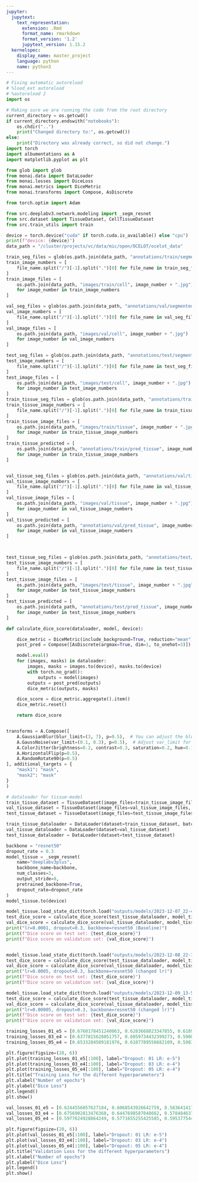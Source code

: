 ```yaml
---
jupyter:
  jupytext:
    text_representation:
      extension: .Rmd
      format_name: rmarkdown
      format_version: '1.2'
      jupytext_version: 1.15.2
  kernelspec:
    display_name: master_project
    language: python
    name: python3
---
```


```python
# Fixing automatic autoreload
# %load_ext autoreload
# %autoreload 2
import os 

# Making sure we are running the code from the root directory
current_directory = os.getcwd()
if current_directory.endswith("notebooks"):
    os.chdir("..")
    print("Changed directory to:", os.getcwd())
else:
    print("Directory was already correct, so did not change.")
import torch
import albumentations as A
import matplotlib.pyplot as plt

from glob import glob
from monai.data import DataLoader
from monai.losses import DiceLoss
from monai.metrics import DiceMetric
from monai.transforms import Compose, AsDiscrete

from torch.optim import Adam

from src.deeplabv3.network.modeling import _segm_resnet
from src.dataset import TissueDataset, CellTissueDataset
from src.train_utils import train
```

```python
device = torch.device("cuda" if torch.cuda.is_available() else "cpu")
print(f"device: {device}")
data_path = "/cluster/projects/vc/data/mic/open/OCELOT/ocelot_data"

train_seg_files = glob(os.path.join(data_path, "annotations/train/segmented_cell/*"))
train_image_numbers = [
    file_name.split("/")[-1].split(".")[0] for file_name in train_seg_files
]
train_image_files = [
    os.path.join(data_path, "images/train/cell", image_number + ".jpg")
    for image_number in train_image_numbers
]

val_seg_files = glob(os.path.join(data_path, "annotations/val/segmented_cell/*"))
val_image_numbers = [
    file_name.split("/")[-1].split(".")[0] for file_name in val_seg_files
]
val_image_files = [
    os.path.join(data_path, "images/val/cell", image_number + ".jpg")
    for image_number in val_image_numbers
]

test_seg_files = glob(os.path.join(data_path, "annotations/test/segmented_cell/*"))
test_image_numbers = [
    file_name.split("/")[-1].split(".")[0] for file_name in test_seg_files
]
test_image_files = [
    os.path.join(data_path, "images/test/cell", image_number + ".jpg")
    for image_number in test_image_numbers
]
train_tissue_seg_files = glob(os.path.join(data_path, "annotations/train/tissue/*"))
train_tissue_image_numbers = [
    file_name.split("/")[-1].split(".")[0] for file_name in train_tissue_seg_files
]
train_tissue_image_files = [
    os.path.join(data_path, "images/train/tissue", image_number + ".jpg")
    for image_number in train_tissue_image_numbers
]
train_tissue_predicted = [
    os.path.join(data_path, "annotations/train/pred_tissue", image_number + ".jpg")
    for image_number in train_tissue_image_numbers
]


val_tissue_seg_files = glob(os.path.join(data_path, "annotations/val/tissue/*"))
val_tissue_image_numbers = [
    file_name.split("/")[-1].split(".")[0] for file_name in val_tissue_seg_files
]
val_tissue_image_files = [
    os.path.join(data_path, "images/val/tissue", image_number + ".jpg")
    for image_number in val_tissue_image_numbers
]
val_tissue_predicted = [
    os.path.join(data_path, "annotations/val/pred_tissue", image_number + ".jpg")
    for image_number in val_tissue_image_numbers
]



test_tissue_seg_files = glob(os.path.join(data_path, "annotations/test/tissue/*"))
test_tissue_image_numbers = [
    file_name.split("/")[-1].split(".")[0] for file_name in test_tissue_seg_files
]
test_tissue_image_files = [
    os.path.join(data_path, "images/test/tissue", image_number + ".jpg")
    for image_number in test_tissue_image_numbers
]
test_tissue_predicted = [
    os.path.join(data_path, "annotations/test/pred_tissue", image_number + ".jpg")
    for image_number in test_tissue_image_numbers
]

def calculate_dice_score(dataloader, model, device): 

    dice_metric = DiceMetric(include_background=True, reduction="mean")
    post_pred = Compose([AsDiscrete(argmax=True, dim=1, to_onehot=3)])

    model.eval()
    for (images, masks) in dataloader: 
        images, masks = images.to(device), masks.to(device)
        with torch.no_grad(): 
            outputs = model(images)
        outputs = post_pred(outputs)
        dice_metric(outputs, masks)

    dice_score = dice_metric.aggregate().item()
    dice_metric.reset()

    return dice_score


transforms = A.Compose([
    A.GaussianBlur(blur_limit=(3, 7), p=0.5),  # You can adjust the blur limit
    A.GaussNoise(var_limit=(0.1, 0.3), p=0.5),  # Adjust var_limit for noise intensity
    A.ColorJitter(brightness=0.2, contrast=0.3, saturation=0.2, hue=0.1, p=1),
    A.HorizontalFlip(p=0.5),
    A.RandomRotate90(p=0.5)
], additional_targets = {
    "mask1": "mask", 
    "mask2": "mask"
}
)
```

```python

# dataloader for tissue-model
train_tissue_dataset = TissueDataset(image_files=train_tissue_image_files, seg_files=train_tissue_seg_files, transform=transforms)
val_tissue_dataset = TissueDataset(image_files=val_tissue_image_files, seg_files=val_tissue_seg_files)
test_tissue_dataset = TissueDataset(image_files=test_tissue_image_files, seg_files=test_tissue_seg_files)

train_tissue_dataloader = DataLoader(dataset=train_tissue_dataset, batch_size=2, drop_last=True)
val_tissue_dataloader = DataLoader(dataset=val_tissue_dataset)
test_tissue_dataloader = DataLoader(dataset=test_tissue_dataset)
```

```python
backbone = "resnet50"
dropout_rate = 0.3
model_tissue = _segm_resnet(
    name="deeplabv3plus",
    backbone_name=backbone,
    num_classes=3,
    output_stride=8,
    pretrained_backbone=True,
    dropout_rate=dropout_rate
)
model_tissue.to(device)

model_tissue.load_state_dict(torch.load("outputs/models/2023-12-07_22-49-54_deeplabv3plus_cell_only_lr-0.0001_dropout-0.3_backbone-resnet50_epochs-100.pth"))
test_dice_score = calculate_dice_score(test_tissue_dataloader, model_tissue, device)
val_dice_score = calculate_dice_score(val_tissue_dataloader, model_tissue, device)
print("lr=0.0001, dropout=0.3, backbone=resnet50 (Baseline)")
print(f"Dice score on test set: {test_dice_score}")
print(f"Dice score on validation set: {val_dice_score}")


model_tissue.load_state_dict(torch.load("outputs/models/2023-12-08_22-19-39_deeplabv3plus_tissue_branch_lr-1e-05_dropout-0.1_backbone-resnet50_epochs-100.pth"))
test_dice_score = calculate_dice_score(test_tissue_dataloader, model_tissue, device)
val_dice_score = calculate_dice_score(val_tissue_dataloader, model_tissue, device)
print("lr=0.0005, dropout=0.3, backbone=resnet50 (changed lr)")
print(f"Dice score on test set: {test_dice_score}")
print(f"Dice score on validation set: {val_dice_score}")

model_tissue.load_state_dict(torch.load("outputs/models/2023-12-09_13-56-10_deeplabv3plus_tissue_branch_lr-0.0001_dropout-0.5_backbone-resnet50_epochs-100.pth"))
test_dice_score = calculate_dice_score(test_tissue_dataloader, model_tissue, device)
val_dice_score = calculate_dice_score(val_tissue_dataloader, model_tissue, device)
print("lr=0.00005, dropout=0.3, backbone=resnet50 (changed lr)")
print(f"Dice score on test set: {test_dice_score}")
print(f"Dice score on validation set: {val_dice_score}")
```

```python
training_losses_01_e5 = [0.6760178451240063, 0.6283668023347855, 0.6189012670516968, 0.6056847624480725, 0.5988180582225323, 0.5894803062081337, 0.5889860284328461, 0.5852472296357155, 0.5754608425498009, 0.5733441370725632, 0.5669056445360183, 0.5679075828194619, 0.5644334869086742, 0.5599455334246158, 0.5581196920573711, 0.5626593473553657, 0.5567940774559975, 0.5498311734199524, 0.5429686622321606, 0.5468052105605602, 0.5433215552568436, 0.5429336677491665, 0.5432416704297066, 0.5382907401025295, 0.5349717877805233, 0.534958818256855, 0.5346143671870232, 0.5293791945278644, 0.5247422239184379, 0.5262467519938946, 0.523743993639946, 0.5212730453908443, 0.5284235242009163, 0.5218965509533882, 0.5182860699295998, 0.5149880431592464, 0.5160851773619651, 0.5138096189498902, 0.5099452608823776, 0.5120469097793102, 0.5122914385795593, 0.503730402737856, 0.5101686152815819, 0.5027919359505176, 0.4988692307472229, 0.5013318420946598, 0.5012523183971643, 0.4976007981598377, 0.4994832041859627, 0.4896462225168943, 0.4958011893928051, 0.4942212633788586, 0.4954705898463726, 0.4979757995903492, 0.4924667826294899, 0.4846217975020409, 0.4936311114579439, 0.48434083715081216, 0.4846542318165302, 0.48247533150017263, 0.48261797726154326, 0.48782682470977307, 0.4809047397226095, 0.48206855557858946, 0.4811512811481953, 0.48181213609874246, 0.480568528175354, 0.4736129146814346, 0.47797522753477095, 0.477864408493042, 0.4759064969420433, 0.47800201296806333, 0.4785067146271467, 0.4767740681767464, 0.46719554051756856, 0.4640746007859707, 0.46968367740511896, 0.46644951701164244, 0.4661111431568861, 0.463744380325079, 0.4675267045199871, 0.4639004284888506, 0.45929656326770785, 0.4600951910763979, 0.4573476668447256, 0.45803395271301267, 0.4596943213045597, 0.4598559562116861, 0.45568885989487173, 0.4603027317672968, 0.4521827052533627, 0.4539269534498453, 0.4544250251352787, 0.4531278321146965, 0.45195868879556655, 0.45218412674963476, 0.4463946535438299, 0.45048472471535206, 0.4493952213972807, 0.4429223261028528, 0.44327609352767466, 0.44706981055438516, 0.44250812388956545, 0.4450576370954514, 0.4404706683754921, 0.44335350915789606, 0.4379950001090765, 0.4388030954450369, 0.43949663050472737, 0.4453110512346029, 0.44211589694023135, 0.4345696340501308, 0.43635180689394476, 0.43380490750074385, 0.4364210842549801, 0.4315920700132847, 0.43095513589680196, 0.4343961954861879, 0.4320741707831621, 0.43156116977334025, 0.4302061618864536, 0.42619125977158545, 0.42819126456975937, 0.43091967560350897, 0.42736244671046736, 0.43276346802711485, 0.42662077985703944, 0.4269057808071375, 0.42469360619783403, 0.421780329272151, 0.4259609819948673, 0.42286244690418245, 0.4211556640267372, 0.4188082570582628, 0.4214020937681198, 0.42150381945073606, 0.42103091441094875, 0.42346545033156874, 0.4206902128458023, 0.41912030838429926, 0.41777819372713565, 0.4200278735905886, 0.4170443057268858, 0.416195427775383, 0.4162632369250059, 0.42007380329072475, 0.4144430811703205, 0.41456301264464857, 0.41365242049098017, 0.4098920428007841, 0.41064439944922926, 0.41333047606050966, 0.4131052170693874, 0.40651904568076136, 0.4105176051706076, 0.4076971685141325, 0.4082929078489542, 0.40735443904995916, 0.40891775108873846, 0.4120578733831644, 0.40462806992232797, 0.4047673360258341, 0.4036571519076824, 0.40751058541238305, 0.40646923303604127, 0.40407378785312176, 0.40432945907115936, 0.40053551822900774, 0.4054542544484139, 0.40735264025628565, 0.3987497514486313, 0.4030453479290009, 0.4010337220132351, 0.4024202033132315, 0.4054672732949257, 0.4049015253782272, 0.40216673880815507, 0.4016965028643608, 0.39920970059931277, 0.3965177556872368, 0.3993443933874369, 0.3965770542621613, 0.39684692561626433, 0.39667854182422163, 0.39373133040964603, 0.39701855957508086, 0.3942671808600426, 0.3910766465216875, 0.3949131850153208, 0.3959275697171688, 0.39606350563466547, 0.39190308935940266, 0.39185296326875685, 0.38950066491961477, 0.3896936234086752, 0.3881589944660664, 0.38804771631956103, 0.3927041612565517, 0.3892855293303728, 0.3920840292423964, 0.3926057770103216, 0.3888204777240753, 0.3930870693922043, 0.38659932896494864, 0.38544076032936575, 0.3889122546464205, 0.3846548317372799, 0.39133773345500233, 0.38505752123892306, 0.38624959453940394, 0.3917762690782547, 0.38537910625338556, 0.3852053686231375, 0.38347756542265415, 0.3837549510598183, 0.38494287136942146, 0.38644103981554506, 0.3809550625085831, 0.38092911913990973, 0.3864098920673132, 0.38487601578235625, 0.38556373573839664, 0.38235287815332414, 0.3825975998491049, 0.38093394711613654, 0.38030407853424547, 0.3832602445781231, 0.38099320642650125, 0.3772708899527788, 0.3800229436904192, 0.37914230838418006, 0.37635059133172033, 0.37528641857206824, 0.3795157435536385, 0.3767896796017885, 0.37855854593217375, 0.37208116695284843, 0.3740115124732256, 0.37630096659064294, 0.3785699825361371, 0.3722706422954798, 0.3755905408412218, 0.3801930178701878, 0.3769207614660263, 0.37615900628268717, 0.3714590096846223, 0.3703236036002636, 0.3698807402327657, 0.3701217220723629, 0.36882312305271625, 0.3725447418540716, 0.37157544583082197, 0.36834049224853516, 0.3705364073067903, 0.3715913374722004, 0.3677611146122217, 0.3707184560596943, 0.3709777706861496, 0.3698690494894981, 0.37038573414087295, 0.3693812830001116, 0.37200513780117034, 0.3668948321789503, 0.3712270656600595, 0.3655724070221186, 0.3658788716048002, 0.36933613657951353, 0.36767830736935136, 0.36268393486738204, 0.3655410803854465, 0.3620913379266858, 0.36914046175777915, 0.3671708256751299, 0.3648065435141325, 0.36008495796471834, 0.3655753517895937, 0.3656556211784482, 0.3638717646151781, 0.3620382358878851, 0.3636048141866922, 0.3606983757391572, 0.36150302611291407, 0.35911358922719955, 0.367096503674984, 0.3616193337738514, 0.3630022720992565, 0.35861676938831805, 0.35747863702476024, 0.3607505879551172, 0.3633171758055687, 0.36089465126395226, 0.3652922338247299, 0.35727896109223367, 0.35885349549353124, 0.359466852247715, 0.35832229871302845, 0.3576656820997596, 0.35890561655163766, 0.36213452711701394, 0.3555854331701994]
training_losses_03_e4 = [0.6377815628051757, 0.6059734432399273, 0.590821613818407, 0.5712891797721386, 0.5712862102687359, 0.5654898694157601, 0.565285691767931, 0.563297304213047, 0.553656240850687, 0.5508803363144398, 0.5523784719407558, 0.5466656649112701, 0.544693968296051, 0.5420596651732922, 0.5440559732913971, 0.544414628893137, 0.536523692458868, 0.5317785897105932, 0.5348353417217732, 0.5263301396369934, 0.5271237802505493, 0.5266878898441791, 0.5305304397642613, 0.5195005333423615, 0.5241142293065786, 0.5331965786218643, 0.5153780496120453, 0.5193031169474125, 0.5184791991114617, 0.5155639296770096, 0.5096967269480228, 0.5184535540640354, 0.5092710943520069, 0.5106850631535054, 0.5147987473011016, 0.502492643892765, 0.502475102469325, 0.505776246637106, 0.5099077728390694, 0.4991920728236437, 0.5130861069262028, 0.5040742922574282, 0.501481217443943, 0.4967557418346405, 0.5007512950897217, 0.4890888991206884, 0.4999270425736904, 0.4972155563533306, 0.49535338655114175, 0.4981259298324585, 0.4916591188311577, 0.49952440448105334, 0.4927095017582178, 0.4895165640860796, 0.5002042967826128, 0.4946031378209591, 0.49366553671658037, 0.49171479992568495, 0.49091118179261684, 0.49453128799796103, 0.4922934745252132, 0.4855763327330351, 0.4972301494330168, 0.4893512385338545, 0.48536124639213085, 0.4898102250695229, 0.5204466248303652, 0.4906792064756155, 0.4837149415910244, 0.4790689507126808, 0.4821527437865734, 0.48662997588515283, 0.48564422748982905, 0.4776880444586277, 0.4841087339818478, 0.4877268972247839, 0.4846574659645557, 0.4815856602787971, 0.5012881903350354, 0.48911954239010813, 0.4863907770067453, 0.4758448687940836, 0.4727740943431854, 0.47661700904369353, 0.47588325902819634, 0.49999722369015215, 0.4777309760451317, 0.4738358999043703, 0.4694503654539585, 0.46841491959989073, 0.4743210136890411, 0.4712062932550907, 0.4869456046074629, 0.4768123444914818, 0.4674240829050541, 0.4626352223008871, 0.4644208028912544, 0.47369625508785246, 0.48407292149960995, 0.4667682637274265, 0.48174102425575255, 0.4663602022081614, 0.45830663964152335, 0.46022829741239546, 0.4577199594676495, 0.4890021587908268, 0.48227440409362315, 0.4566120444238186, 0.462772209495306, 0.45648628011345865, 0.45896361574530603, 0.46128088630735875, 0.48924243047833443, 0.4605031944811344, 0.46398802429437636, 0.45681733570992944, 0.4623651577532291, 0.4564772615581751, 0.46063005343079566, 0.4579595246911049, 0.457303713709116, 0.4589031147956848, 0.45208398550748824, 0.4589352695643902, 0.455834823846817, 0.4582113669067621, 0.4660412539541721, 0.4519029694795609, 0.44859266459941866, 0.45302178293466566, 0.4574365516752005, 0.4656405449658632, 0.46336465403437616, 0.45308669328689577, 0.4566919633001089, 0.44667860850691793, 0.4598775514960289, 0.444922082349658, 0.45218870997428895, 0.4477448383718729, 0.4460842790454626, 0.4488857600092888, 0.44475452065467835, 0.45035070419311524, 0.44726663500070574, 0.4451882902532816, 0.44113002605736257, 0.4472432482987642, 0.4370318948477507, 0.4343709796667099, 0.4375425408780575, 0.4711594747006893, 0.47554585583508013, 0.45762021109461787, 0.45836350798606873, 0.4564807651937008, 0.45362245179712773, 0.4510880170762539, 0.4597684272378683, 0.45416865050792693, 0.4560093470662832, 0.4510184449702501, 0.44799619674682617, 0.4506046833097935, 0.4389206253737211, 0.4359822018444538, 0.43806075543165207, 0.44403731875121594, 0.45282613500952723, 0.4369612926244736, 0.45598123252391815, 0.4472072067856789, 0.42943765558302405, 0.42458994016051294, 0.4312879889458418, 0.43254250831902025, 0.4382817866653204, 0.4628045567125082, 0.5018086359277367, 0.4981046371161938, 0.5684782381355763, 0.5133485133945942, 0.5316275380551815, 0.5170635338872671, 0.4914216161519289, 0.4756293100491166, 0.4901875049620867, 0.4601170665025711, 0.45685355946421624, 0.4956151109933853, 0.4792950823158026, 0.47302985161542893, 0.45513567466288807, 0.472862488143146, 0.4639650437235832, 0.44687065087258815, 0.4896829080581665, 0.47778374902904036, 0.4566824364289641, 0.44020837277173996, 0.4299636426195502, 0.44303503666073085, 0.4799391891434789, 0.5364043817669153, 0.49201217357069255, 0.4604913033545017, 0.4946860785037279, 0.4583289762958884, 0.4390909633040428, 0.4453952471911907, 0.466344228759408, 0.5723239415884018, 0.5686424069479108, 0.5841795209050179, 0.5682730854302644, 0.5343514594435692, 0.5114027810096741, 0.4861444701999426, 0.47973911963403226, 0.47359894089400767, 0.45603138230741025, 0.49194451458752153, 0.46178891804069283, 0.4585450867563486, 0.42387934602797034, 0.45617425840348, 0.5194702396169305, 0.47097007650882006, 0.4605268250033259, 0.4420962827652693, 0.49203965947031975, 0.4521082966774702, 0.42925920311361554, 0.4447686482965946, 0.46328412659466267, 0.4823494533449411, 0.4578806775435805, 0.5105443441867829, 0.44794262006878854, 0.43863685585558415, 0.47803151302039626, 0.5590668387711049, 0.5596745593473316, 0.5466940335184336, 0.5369085131958127, 0.524919743090868, 0.4966980609670281, 0.4902417477965355, 0.47161789298057555, 0.4575433617830276, 0.4577233768999577, 0.523239947669208, 0.4800522403046489, 0.5065815112367272, 0.5455203757062554, 0.4975975930690765, 0.46850264087319377, 0.4734596624225378, 0.45230991318821906, 0.4840252172574401, 0.4575458180904388, 0.4671538146585226, 0.44754450883716346, 0.43294791944324973, 0.4433683126419783, 0.45786334715783594, 0.43300708681344985, 0.4323624530434608, 0.4205475926399231, 0.44029337625950576, 0.4333029257133603, 0.5088842822983861, 0.4649844725430012, 0.4697112184762955, 0.45822789646685125, 0.4275662387162447, 0.4354124150425196, 0.4584627451747656, 0.496833098679781, 0.4570057071745396, 0.45537380397319793, 0.43207717310637234, 0.49333218462765216, 0.4929084214568138, 0.4574182102829218, 0.47364044781774284, 0.48320292714983226, 0.5742028927057982, 0.5523052585870027, 0.520981904938817, 0.47635960578918457, 0.4979624949395657, 0.4965540799126029, 0.4679086600244045, 0.5255564369261265, 0.5288546577468515, 0.5630260391533375, 0.5541914678364992, 0.5445256062597036, 0.5366250418871641]
training_losses_05_e4 = [0.6533284509181976, 0.6107789556682109, 0.5983250005543232, 0.587052844017744, 0.5814013662934303, 0.5723004989326, 0.5763407631218433, 0.5733415161073208, 0.5643847233057022, 0.5633981041610241, 0.5571352070569993, 0.5570451828837395, 0.560302102714777, 0.5571731662750244, 0.5529105231165886, 0.5480043116211891, 0.5478477357327938, 0.5450358779728413, 0.539754729270935, 0.54738603875041, 0.5394885279238224, 0.5366729421913624, 0.5338123093545437, 0.5477326491475105, 0.5271148823201657, 0.527990717291832, 0.5256101086735725, 0.5334628643095494, 0.5264496989548206, 0.5203805390000343, 0.5306262376904488, 0.5249956068396568, 0.5214411763846875, 0.5247334323078394, 0.5217962907999754, 0.5168427859991789, 0.5046518974006176, 0.5183774910122156, 0.5080645595490932, 0.5143847344070673, 0.5160705065727234, 0.5081856228411198, 0.5208098754286766, 0.5174749591201544, 0.5129893745481968, 0.5107467602193355, 0.5187401503324509, 0.5055638844519854, 0.5045673821866512, 0.5070112942159176, 0.5144325292110443, 0.4999060595780611, 0.5110806592553854, 0.5016362275928259, 0.5021925891935826, 0.5007676193863153, 0.5036693467199802, 0.5017408800125122, 0.5068646934628487, 0.5012179841846227, 0.509585408270359, 0.4951365856826305, 0.4980676257610321, 0.49193301424384117, 0.4925361534953117, 0.5114632192254066, 0.5060778574645519, 0.4938987404108047, 0.5066115505248309, 0.5001183652877808, 0.49559985995292666, 0.48814248487353323, 0.48894992731511594, 0.489824166893959, 0.4877505496889353, 0.4943033031374216, 0.4806549758464098, 0.4829236775636673, 0.4865170009434223, 0.48431423790752887, 0.49897076837718485, 0.4927697066962719, 0.4991640555858612, 0.49350399650633336, 0.48456523261964324, 0.4906422944366932, 0.48055190704762935, 0.4922700433433056, 0.48087099350988866, 0.4789573273807764, 0.48585671581327916, 0.487334490865469, 0.496955236941576, 0.48303329914808274, 0.48756315670907496, 0.48408065393567085, 0.48103328347206115, 0.4750734702497721, 0.4833320944011211, 0.48220333650708197, 0.47569800809025764, 0.49214099258184435, 0.4795524401217699, 0.4812269984185696, 0.47670592680573465, 0.4754019956290722, 0.4780159068107605, 0.4737160028517246, 0.46982575453817843, 0.47969167307019234, 0.49175479002296923, 0.4823537730425596, 0.47876307010650637, 0.47542561881244183, 0.4784137148410082, 0.4735044613480568, 0.48696004047989844, 0.4748636135458946, 0.4737693653255701, 0.473209994956851, 0.4664189191162586, 0.46409889571368695, 0.46494069069623944, 0.47362754538655283, 0.47173741288483145, 0.4637825168669224, 0.465793589502573, 0.46733760327100754, 0.4638973194360733, 0.4659607424587011, 0.4625399924814701, 0.4669642543047667, 0.46444686748087405, 0.46271333664655684, 0.4657075674831867, 0.4776114442944527, 0.47540762327611447, 0.46432208083570004, 0.45735677249729634, 0.4541984904557467, 0.4623390534520149, 0.4672757039219141, 0.4557393793016672, 0.4566070703417063, 0.45072941586375237, 0.45894741274416445, 0.4611425144970417, 0.4731499388813972, 0.4713783143460751, 0.4653513895720243, 0.4630346379429102, 0.4686661113798618, 0.46760082960128785, 0.45731890715658663, 0.4715490463376045, 0.4680357578396797, 0.45796477630734445, 0.4508568187057972, 0.4515632738918066, 0.4654892391711474, 0.45759457141160964, 0.4524922359734774, 0.45443109177052976, 0.4463064617663622, 0.4444242064654827, 0.4478015860915184, 0.4511886668205261, 0.4502785383164883, 0.449346669614315, 0.45221192456781867, 0.45556355960667133, 0.45691175691783426, 0.4438472856581211, 0.45059146113693715, 0.45278302557766437, 0.44309232085943223, 0.4379144664853811, 0.46106124244630337, 0.4519511199742556, 0.4495412157475948]

plt.figure(figsize=(20, 6))
plt.plot(training_losses_01_e5[:100], label="Dropout: 01 LR: e-5")
plt.plot(training_losses_03_e4[:100], label="Dropout: 03 LR: e-4")
plt.plot(training_losses_05_e4[:100], label="Dropout: 05 LR: e-4")
plt.title("Training Loss for the different hyperparameters")
plt.xlabel("Number of epochs")
plt.ylabel("Dice Loss")
plt.legend()
plt.show()
```

```python
val_losses_01_e5 = [0.6244556057627184, 0.6068543926642759, 0.5836414179227648, 0.578305623392119, 0.574001145406361, 0.5774814129745873, 0.5570091772688567, 0.5653928839159708, 0.5553600301925283, 0.6053782518762741, 0.5715386119202106, 0.5856596598007383, 0.5603360112783683, 0.5654478241709897, 0.5541492770188046, 0.5293215407724798, 0.5311742435841664, 0.532211706259825, 0.5288212706137748, 0.5434330958519539, 0.5336875647959047, 0.539018380924733, 0.5466139595003894, 0.5482473168929998, 0.5414841596009957, 0.5389758710661073, 0.5333166916440003, 0.5327825968282937, 0.5420707279313219, 0.5496890921227253, 0.5468578896600834, 0.5431916661506152, 0.5558491018566772, 0.5223662237616351, 0.5501358964799965, 0.5306240185333865, 0.5377021813697188, 0.5620619041206193, 0.5282722342840946, 0.5475936738679009, 0.5331507644949168, 0.5615825931521228, 0.5350360397222268, 0.5495010355528254, 0.535374885601719, 0.5402758864373186, 0.5543221561578069, 0.5771770689391742, 0.5447853661149088, 0.5434787832472446, 0.5856820377555206, 0.5463606128944968, 0.5597499240271366, 0.5637402845560199, 0.5241179933948238, 0.5275556304811562, 0.5384256653759601, 0.5595673269381488, 0.5332390309250268, 0.5661697159283352, 0.5798506139621248, 0.5658703178819948, 0.552201085064533, 0.5817285447660154, 0.5803612563079291, 0.6058828287968671, 0.5833925638538208, 0.60335482145748, 0.5814266726918464, 0.572388949511695, 0.5788875396234275, 0.5946822047886187, 0.6171240495504254, 0.5947765686216145, 0.5779010673073957, 0.5995470975002233, 0.599196190164037, 0.5679141770314126, 0.607246259812021, 0.5509415708319114, 0.5804716522676231, 0.6109614063353435, 0.571700506184223, 0.5890013917084158, 0.6028810907019316, 0.619321756010508, 0.6031911564569403, 0.6204928507770064, 0.5978120153185225, 0.5876486839821738, 0.6207669418658653, 0.6071919117965837, 0.5993977469684434, 0.6090380729985063, 0.6253451508109586, 0.5895560638312876, 0.6080493875881181, 0.5824666903184278, 0.5972056515025397, 0.5780795667945904, 0.57181809276995, 0.6217459098701059, 0.5986530362036977, 0.5554723976737391, 0.5905991830747493, 0.5912474428650236, 0.6016366457852134, 0.6049039221375528, 0.6094511655995446, 0.5997727147854157, 0.5659591009582046, 0.5651850785217146, 0.6060574942261633, 0.594832526941369, 0.5974403882983828, 0.5720995128372289, 0.6055036919177884, 0.5614880160258634, 0.6115396473094494, 0.6155472293387364, 0.6010559585190167, 0.6146966177616676, 0.6068375489137469, 0.6096917292932524, 0.6358873176313665, 0.6005944942470884, 0.6034697814144357, 0.6248788167960453, 0.6361225807899524, 0.6005496713366821, 0.6161076222022954, 0.6130588217808383, 0.6199545892920807, 0.6025726309005361, 0.5955086500540266, 0.5933389711554033, 0.5951087403036383, 0.5986786590222894, 0.5666915638385898, 0.566533559865325, 0.5880188201248211, 0.5957497743359448, 0.5772432745808233, 0.600278080379876, 0.598058203928662, 0.6066851409247321, 0.6300064327507994, 0.6094717774948064, 0.5803119751223682, 0.6185155713210141, 0.6102335875867492, 0.6208151317860958, 0.5973182438063795, 0.6186987374820848, 0.6113723219902574, 0.6292862955236087, 0.6069205985642481, 0.61778466985391, 0.5915997586328617, 0.5912680158214848, 0.6136958836203944, 0.5901877612528139, 0.6093091429585088, 0.6061998963573553, 0.591072333555152, 0.6196955383694085, 0.6162960503223168, 0.6247392266336149, 0.623413613134057, 0.6280971160770332, 0.6435235887765884, 0.6022234428538024, 0.6070670844429601, 0.5895858428774089, 0.6215176177720954, 0.6056329664522714, 0.612533696158959, 0.6187673653781849, 0.5942484395999978, 0.6284226364027845, 0.6130587904557695, 0.639423941608763, 0.6452841058264683, 0.6532735380813153, 0.6160226438167321, 0.6216698357441129, 0.6305188426788706, 0.6101577149255433, 0.6209599804269136, 0.6119323168357793, 0.6226474664507121, 0.6261174338359903, 0.661318222754193, 0.6288469818821789, 0.6178254367661302, 0.6335285609438471, 0.6801976894375181, 0.6504761175300083, 0.6546624433385194, 0.6389694057241844, 0.6235136731262625, 0.6231259494802378, 0.6327320180670188, 0.6264802182677889, 0.6228264891100626, 0.6313904852327639, 0.5985393027101991, 0.6610489854568711, 0.6602889667027187, 0.6447741002061941, 0.6272193822112396, 0.6424184522054491, 0.6646083621648107, 0.6636686461032743, 0.6579224464014499, 0.6478829744414691, 0.6543841440312184, 0.6421096372778399, 0.6473481619227541, 0.644784094860954, 0.6350058728325976, 0.6192762580883764, 0.641334646592175, 0.6565081190018758, 0.6293256704824685, 0.6840014077016037, 0.6533851662691492, 0.6516758055582533, 0.6367086504932737, 0.6148596270748611, 0.6320591079492639, 0.632389672916301, 0.6230556397107396, 0.6382430851677038, 0.6596680020328856, 0.6456712171109054, 0.6507371561805697, 0.623650440769474, 0.6479321646429327, 0.6515817096198562, 0.6556209800017141, 0.6166788870400756, 0.6472057270525146, 0.6328647132337528, 0.6225067967341629, 0.6373488696387214, 0.6223078368734705, 0.6253658489589273, 0.6502868362913167, 0.6431251552200665, 0.6173194653361384, 0.6540969765751902, 0.6529228934551564, 0.6624235252684357, 0.6224618158201232, 0.6229130809542036, 0.6286953450557312, 0.6149921052864868, 0.632713118520477, 0.6173923564530963, 0.6218166820472106, 0.606447197769943, 0.6111651528492315, 0.6412309639862854, 0.6354130366749137, 0.6323037230185349, 0.6155955725918604, 0.6377525944126784, 0.6095452901846083, 0.6265355781482084, 0.6237869089754828, 0.6090853000082395, 0.6278835695753567, 0.643819215687087, 0.6515691373270737, 0.6360713464282725, 0.6158879071548004, 0.6230736827328257, 0.6281943505045271, 0.6419019528331548, 0.6141437566669209, 0.6110342924829817, 0.6178026062293644, 0.6141965362059809, 0.6137233933495072, 0.656990912137893, 0.6156815463850397, 0.6243536181197278, 0.646428702562286, 0.6412770669145959, 0.6318333540519658, 0.6229752243072743, 0.6665298987341871, 0.6652956856584625, 0.6389245400341214, 0.6470611541738893, 0.6423324753333183, 0.6378775122609451, 0.6596223327134104, 0.6343806608695618]
val_losses_03_e4 = [0.6756902813476368, 0.6447698587048662, 0.5784846375675967, 0.5593729689173454, 0.6238896796738145, 0.5521230777032184, 0.5721430643631594, 0.5651514591091741, 0.577448274206071, 0.5514343342859379, 0.618131708054647, 0.6360507671632906, 0.5925329078505509, 0.6130207964103588, 0.535706770354814, 0.5813626263045917, 0.5539108154765011, 0.5456066102224545, 0.5672188673141229, 0.5156495747339986, 0.5658513112877407, 0.6062531610474969, 0.5621194071578284, 0.563272840567749, 0.5533110567905607, 0.5471697233236619, 0.5272094859694042, 0.5401285399485679, 0.553138024180475, 0.5278362594816807, 0.538744232515349, 0.5305637319157593, 0.5432638967559286, 0.5451707887823565, 0.5353627442008387, 0.5291802067391194, 0.5216470331388668, 0.532170845753085, 0.5397122712248433, 0.5380478034706881, 0.5285928628958054, 0.5574221618636681, 0.5206251490290148, 0.544372010187511, 0.546507761317448, 0.5337148718807819, 0.5552859236724186, 0.5298582897351606, 0.5463962213401377, 0.5592176839165444, 0.5717737713869471, 0.5859370967985069, 0.563552257353372, 0.572380937255212, 0.5903504667055868, 0.5626266717258162, 0.5553192816076488, 0.5358396521667494, 0.5687058632173677, 0.6057831927807662, 0.559937164840037, 0.5557683370191685, 0.5766001952825671, 0.554670561621659, 0.5369631688307671, 0.6370895968301453, 0.6704295782277184, 0.5434727884122055, 0.5609006221494536, 0.5426577578713424, 0.5816096087006757, 0.5613352171260945, 0.5439551187692767, 0.5628716322409846, 0.6006439331456692, 0.5843324824406283, 0.5392818697830186, 0.5745754789044387, 0.5449128940592717, 0.5663226170696481, 0.5298285097101308, 0.5368276283036183, 0.5465853667824808, 0.5525836417057218, 0.541211293887918, 0.5810756851939389, 0.5631464047588571, 0.5519742047699698, 0.5812724330564485, 0.5962848321799814, 0.5800703014553028, 0.5733789995203923, 0.5706282312417552, 0.567855201063365, 0.5339387351796575, 0.5457071676088946, 0.5879064044595634, 0.6375515937370105, 0.5595572847519478, 0.6110296863926589, 0.5974359916944574, 0.60043084958609, 0.6019651677704205, 0.5850601696620022, 0.5692365743818074, 0.5490666399471951, 0.5776882446812888, 0.5777020301044422, 0.5819544249424969, 0.571994390148316, 0.5776178509432034, 0.6303039765270957, 0.597030386655, 0.5939250725464229, 0.5914030708100674, 0.5813902935189922, 0.5437921920832056, 0.6153398730459004, 0.5465818759951279, 0.6058577305644098, 0.5795948433614996, 0.5861522775061809, 0.5549199946605377, 0.5775311991681148, 0.5616573702244863, 0.5760531373267627, 0.5509039534486994, 0.5739639612444996, 0.5493927897110472, 0.5738133050664498, 0.5931146666951423, 0.5758782667617728, 0.5918734766488528, 0.5587256990209983, 0.5756056815603353, 0.5411184593273776, 0.5754358237677247, 0.5722818025489793, 0.5800368611829995, 0.5620192454679169, 0.5531202715678807, 0.5737497726061048, 0.5866203122112873, 0.5708306664532988, 0.5944854526841727, 0.5557045143668669, 0.5764419235234713, 0.5783285269119444, 0.5945975686946925, 0.5895095750363204, 0.5716037233598041, 0.5644503726358832, 0.618653406844522, 0.5513610470033911, 0.5674368176799621, 0.605613004225884, 0.5882419314045105, 0.5579800210947538, 0.5828579511955707, 0.5380947904212632, 0.561203915272316, 0.5771476958137359, 0.5865690585253013, 0.5574073050796551, 0.5512299565938268, 0.5550252853953925, 0.5656464121637553, 0.5905012888629941, 0.5707498309168503, 0.5724693786923902, 0.6065762184397148, 0.5601830244281866, 0.5788142328714803, 0.5755001276078886, 0.5628887336619579, 0.6043857869005551, 0.588349437082771, 0.6225136880742481, 0.6421846625517954, 0.6245179721120283, 0.5788700147701876, 0.737305438159591, 0.5716335462392682, 0.7310338820854243, 0.6525301404678039, 0.7045971009418042, 0.6604934002748484, 0.6082739459642832, 0.6840649332416101, 0.6024634648217156, 0.5939333676802416, 0.6059748393437759, 0.589174055908779, 0.5700567813902876, 0.5953955706106975, 0.6200192476721331, 0.6823375447679576, 0.6120845980765502, 0.5772549577438049, 0.5576318604667692, 0.569980044856015, 0.6531403848364351, 0.5770574443443359, 0.609011745193408, 0.5597897002343463, 0.5875590973400041, 0.5986744328571932, 0.5649750211673795, 0.626722321023036, 0.5669681496211212, 0.586636292238305, 0.6533800512059408, 0.6381032901832079, 0.6383209140134474, 0.6268051058841706, 0.5555359027246759, 0.6512598165123841, 0.6452196498397108, 0.6074285242545654, 0.6043951691937273, 0.6061202602511541, 0.5751032402145418, 0.6191927487477601, 0.6150585456013146, 0.5559743315771306, 0.682510264639328, 0.6036824328477756, 0.5249756360001672, 0.552065710703049, 0.5521641512154409, 0.48081851001313225, 0.4893718619458255, 0.5843586488076462, 0.5932361074299197, 0.5188632733630483, 0.5694359153081, 0.6742538555985772, 0.5612875608197094, 0.5808601342345567, 0.5394065333054449, 0.6092944259772948, 0.6040009467139711, 0.5907828166105977, 0.5659890563992632, 0.5733881762631945, 0.5815116760214637, 0.5310146219103876, 0.5302240012118417, 0.5618848916700613, 0.5665671621108543, 0.6293197198461632, 0.5405179430394141, 0.5977630913626886, 0.5814689708654298, 0.5605312147781794, 0.6575157681520838, 0.5671799221731652, 0.5765777445633956, 0.5432715249540162, 0.5628247242556871, 0.6056850485672605, 0.5098665912075953, 0.5470326423940849, 0.564281087903501, 0.5438414134559104, 0.5337930704929705, 0.5242687257142401, 0.5387855556656596, 0.5410988582245762, 0.522192033537983, 0.5246677561470495, 0.5667317879461023, 0.5361012667978715, 0.48585259804214476, 0.49885737574223193, 0.5140389775078539, 0.5296593475319294, 0.542971557177912, 0.5692691054657428, 0.5511191637015057, 0.4833762986351344, 0.5161863471906237, 0.5346019611257539, 0.5635662736372434, 0.5446670630588729, 0.5350232208079665, 0.6022679820303282, 0.5636356823019492, 0.5229274285532522, 0.5222959302891673, 0.5202323568559128, 0.5528144729905143, 0.5464128706188893, 0.5434020082328046, 0.5123158592749267, 0.5362281110659015, 0.5806639833316897, 0.581881632189974, 0.599778297173753, 0.5857916045472447]
val_losses_05_e4 = [0.5977624928864249, 0.5771655255425585, 0.5953775445257661, 0.5928439415284317, 0.5528305133763891, 0.5848028262818816, 0.5857290293831025, 0.5723953459167133, 0.5710493475198746, 0.5919734509321894, 0.5611137549807556, 0.579986428148555, 0.6509781344963687, 0.5459538367542908, 0.5374621068039079, 0.5488112548189442, 0.546562664591483, 0.5589793404958544, 0.6154108700090951, 0.5494831529629491, 0.5693454245363709, 0.5480730363922398, 0.5560585320213415, 0.606562853947173, 0.5450109678463344, 0.5430570852800007, 0.578323513378192, 0.6033858755861756, 0.5503094459537172, 0.559648377943213, 0.5671653230912495, 0.5507321799323507, 0.6003795936159844, 0.5744239025524933, 0.5756104240452287, 0.6054707229354955, 0.5920074015420719, 0.5615763012727681, 0.5616998859565624, 0.5994104306845769, 0.5475960315143975, 0.5659958452638918, 0.5747383664341739, 0.5582932896205108, 0.5574108120733804, 0.5379756765208975, 0.5648864555532915, 0.5349843366085177, 0.5520481442230462, 0.6005730813872205, 0.6155499942111273, 0.5642245883924247, 0.5788738451843715, 0.5390765714819414, 0.5666071537637363, 0.5726931307220111, 0.5539144782798133, 0.5780259164145393, 0.5504599887959278, 0.5369425696613145, 0.5571764950117055, 0.5436495766587501, 0.5389167188945478, 0.5388835461905402, 0.5531337973627731, 0.5535196260596714, 0.5639540449763737, 0.5399940906867494, 0.535193367378555, 0.547124096620692, 0.5587303983251544, 0.5149633880079227, 0.5309203547717881, 0.5306796964502682, 0.5389145589875479, 0.5433423947678865, 0.5490047798430833, 0.537039710113602, 0.5493356524592768, 0.5664258813553483, 0.5516579737410928, 0.5541133620660671, 0.5740191959334116, 0.5738034677984071, 0.5277600307969281, 0.5655930179042102, 0.555626796653671, 0.5768570818387679, 0.5738985407961547, 0.6007532765612985, 0.5623970644099869, 0.6140912676597163, 0.5865765585951561, 0.5502162091705921, 0.58705449833052, 0.5728525914197421, 0.5875620447153592, 0.5455798339234651, 0.5316349688890206, 0.529464841976653, 0.597501233328868, 0.5695028367051242, 0.5588308458563185, 0.5693718389655552, 0.5820215864338144, 0.5525828103949554, 0.581964083505373, 0.5806879829751314, 0.5835552951932823, 0.5836054922020348, 0.5790376487004496, 0.5796612267294069, 0.600391698470951, 0.5766839863610094, 0.5612427189837407, 0.5934007605061914, 0.5747890786750474, 0.5579111114905698, 0.5651346504905798, 0.5271851238760635, 0.5484017481769088, 0.5759551058502963, 0.5626381250628589, 0.5805758561966193, 0.5699895939035137, 0.5689836998272987, 0.5326194558700506, 0.5381367088016802, 0.5706369327585192, 0.5476145530051558, 0.599505764289494, 0.6096121247885001, 0.569212907966036, 0.5646458393248328, 0.576134149393026, 0.6473767191824251, 0.6040177196264267, 0.602314833633221, 0.5797374161490558, 0.6074808638026244, 0.5902396274091554, 0.5795859896788632, 0.5868929359164551, 0.6148955993843774, 0.5902183178785073, 0.5828540870090471, 0.5695856274479497, 0.6046258411268248, 0.5910232728415162, 0.5796862601363746, 0.5744502716255884, 0.6423626529039258, 0.5940411691247982, 0.5957139819642924, 0.6008491318156249, 0.60257096207925, 0.5904438663138091, 0.5986692294152114, 0.5772784585065215, 0.6033101682245297, 0.6382673939649206, 0.598614500821942, 0.594399074459598, 0.588400178799664, 0.5682313590154161, 0.587433031005581, 0.5958026227724813, 0.5872575790777693, 0.5963523689195187, 0.5926747096933588, 0.5725596236051435, 0.5681258196378276, 0.5846319990436526, 0.5465760068954343, 0.5595425550084915, 0.5635856718477541, 0.5787848530024507, 0.581515882137048, 0.5941440036697109, 0.6065460802429784]

plt.figure(figsize=(20, 6))
plt.plot(val_losses_01_e5[:100], label="Dropout: 01 LR: e-5")
plt.plot(val_losses_03_e4[:100], label="Dropout: 03 LR: e-4")
plt.plot(val_losses_05_e4[:100], label="Dropout: 05 LR: e-4")
plt.title("Validation Loss for the different hyperparameters")
plt.xlabel("Number of epochs")
plt.ylabel("Dice Loss")
plt.legend()
plt.show()
```
